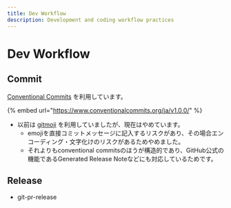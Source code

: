 ```yaml
---
title: Dev Workflow
description: Development and coding workflow practices
---
```


# Dev Workflow

## Commit

[Conventional Commits](https://www.conventionalcommits.org/ja/v1.0.0/) を利用しています。

{% embed url="https://www.conventionalcommits.org/ja/v1.0.0/" %}

* 以前は [gitmoji](https://gitmoji.dev/) を利用していましたが、現在はやめています。
  * emojiを直接コミットメッセージに記入するリスクがあり、その場合エンコーディング・文字化けのリスクがあるためやめました。
  * それよりもconventional commitsのほうが構造的であり、GitHub公式の機能であるGenerated Release Noteなどにも対応しているためです。

## Release

* git-pr-release
